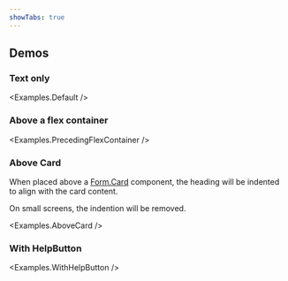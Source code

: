 ```yaml
---
showTabs: true
---
```



## Demos

### Text only

<Examples.Default />

### Above a flex container

<Examples.PrecedingFlexContainer />

### Above Card

When placed above a [Form.Card](/uilib/extensions/forms/Form/Card/) component, the heading will be indented to align with the card content.

On small screens, the indention will be removed.

<Examples.AboveCard />

### With HelpButton

<Examples.WithHelpButton />
